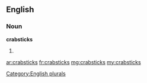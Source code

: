==English==

===Noun===
'''crabsticks'''

# {{plural of|crabstick}}

[[Category:English plurals]]

[[ar:crabsticks]]
[[fr:crabsticks]]
[[mg:crabsticks]]
[[my:crabsticks]]